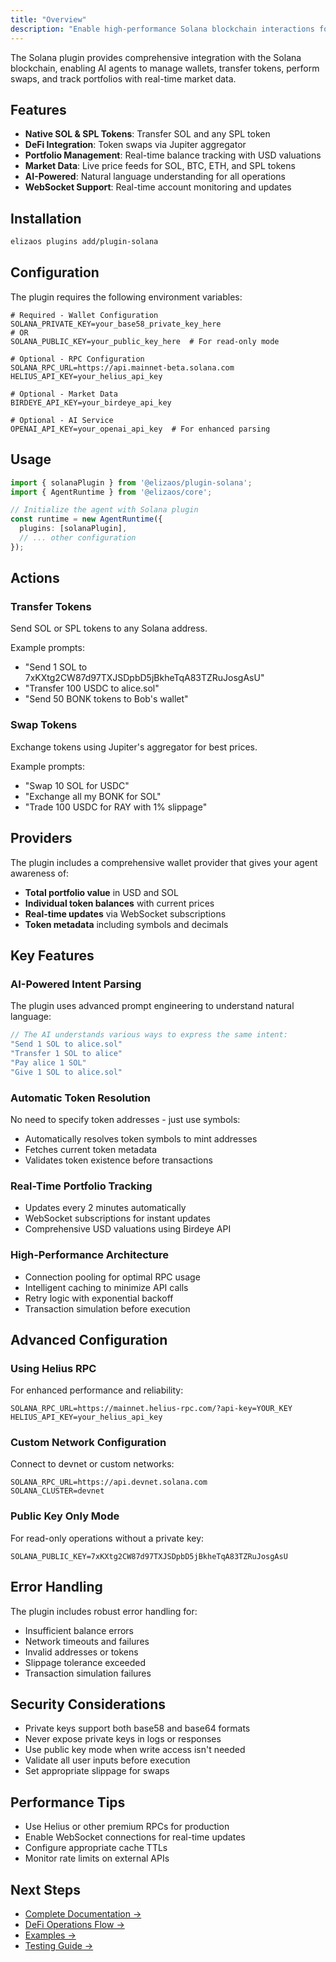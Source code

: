 ```yaml
---
title: "Overview"
description: "Enable high-performance Solana blockchain interactions for your AI agent"
---
```


The Solana plugin provides comprehensive integration with the Solana blockchain, enabling AI agents to manage wallets, transfer tokens, perform swaps, and track portfolios with real-time market data.

## Features

- **Native SOL & SPL Tokens**: Transfer SOL and any SPL token
- **DeFi Integration**: Token swaps via Jupiter aggregator
- **Portfolio Management**: Real-time balance tracking with USD valuations
- **Market Data**: Live price feeds for SOL, BTC, ETH, and SPL tokens
- **AI-Powered**: Natural language understanding for all operations
- **WebSocket Support**: Real-time account monitoring and updates

## Installation

```bash
elizaos plugins add/plugin-solana
```

## Configuration

The plugin requires the following environment variables:

```env
# Required - Wallet Configuration
SOLANA_PRIVATE_KEY=your_base58_private_key_here
# OR
SOLANA_PUBLIC_KEY=your_public_key_here  # For read-only mode

# Optional - RPC Configuration
SOLANA_RPC_URL=https://api.mainnet-beta.solana.com
HELIUS_API_KEY=your_helius_api_key

# Optional - Market Data
BIRDEYE_API_KEY=your_birdeye_api_key

# Optional - AI Service
OPENAI_API_KEY=your_openai_api_key  # For enhanced parsing
```

## Usage

```typescript
import { solanaPlugin } from '@elizaos/plugin-solana';
import { AgentRuntime } from '@elizaos/core';

// Initialize the agent with Solana plugin
const runtime = new AgentRuntime({
  plugins: [solanaPlugin],
  // ... other configuration
});
```

## Actions

### Transfer Tokens
Send SOL or SPL tokens to any Solana address.

Example prompts:
- "Send 1 SOL to 7xKXtg2CW87d97TXJSDpbD5jBkheTqA83TZRuJosgAsU"
- "Transfer 100 USDC to alice.sol"
- "Send 50 BONK tokens to Bob's wallet"

### Swap Tokens
Exchange tokens using Jupiter's aggregator for best prices.

Example prompts:
- "Swap 10 SOL for USDC"
- "Exchange all my BONK for SOL"
- "Trade 100 USDC for RAY with 1% slippage"

## Providers

The plugin includes a comprehensive wallet provider that gives your agent awareness of:
- **Total portfolio value** in USD and SOL
- **Individual token balances** with current prices
- **Real-time updates** via WebSocket subscriptions
- **Token metadata** including symbols and decimals

## Key Features

### AI-Powered Intent Parsing
The plugin uses advanced prompt engineering to understand natural language:

```typescript
// The AI understands various ways to express the same intent:
"Send 1 SOL to alice.sol"
"Transfer 1 SOL to alice"
"Pay alice 1 SOL"
"Give 1 SOL to alice.sol"
```

### Automatic Token Resolution
No need to specify token addresses - just use symbols:
- Automatically resolves token symbols to mint addresses
- Fetches current token metadata
- Validates token existence before transactions

### Real-Time Portfolio Tracking
- Updates every 2 minutes automatically
- WebSocket subscriptions for instant updates
- Comprehensive USD valuations using Birdeye API

### High-Performance Architecture
- Connection pooling for optimal RPC usage
- Intelligent caching to minimize API calls
- Retry logic with exponential backoff
- Transaction simulation before execution

## Advanced Configuration

### Using Helius RPC
For enhanced performance and reliability:

```env
SOLANA_RPC_URL=https://mainnet.helius-rpc.com/?api-key=YOUR_KEY
HELIUS_API_KEY=your_helius_api_key
```

### Custom Network Configuration
Connect to devnet or custom networks:

```env
SOLANA_RPC_URL=https://api.devnet.solana.com
SOLANA_CLUSTER=devnet
```

### Public Key Only Mode
For read-only operations without a private key:

```env
SOLANA_PUBLIC_KEY=7xKXtg2CW87d97TXJSDpbD5jBkheTqA83TZRuJosgAsU
```

## Error Handling

The plugin includes robust error handling for:
- Insufficient balance errors
- Network timeouts and failures
- Invalid addresses or tokens
- Slippage tolerance exceeded
- Transaction simulation failures

## Security Considerations

- Private keys support both base58 and base64 formats
- Never expose private keys in logs or responses
- Use public key mode when write access isn't needed
- Validate all user inputs before execution
- Set appropriate slippage for swaps

## Performance Tips

- Use Helius or other premium RPCs for production
- Enable WebSocket connections for real-time updates
- Configure appropriate cache TTLs
- Monitor rate limits on external APIs

## Next Steps

- [Complete Documentation →](./solana/complete-documentation)
- [DeFi Operations Flow →](./solana/defi-operations-flow)
- [Examples →](./solana/examples)
- [Testing Guide →](./solana/testing-guide)